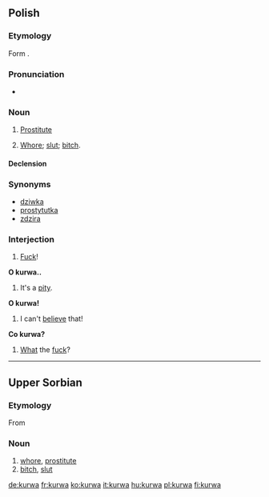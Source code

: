 ==Polish==

===Etymology===
Form {{proto|Slavic|kury|lang=pl}}.

===Pronunciation===
* {{IPA|[ˈkurva]|lang=pl}}

===Noun===
{{infl|pl|noun|g=f}}

# {{vulgar|lang=pl}} [[prostitute|Prostitute]]
# {{context|offensive|vulgar|lang=pl}} [[whore|Whore]]; [[slut]]; [[bitch]].

====Declension====
{{pl-decl-noun
|kurwa|kurwy
|kurwy|kurew
|kurwie|kurwom
|kurwę|kurwy
|kurwą|kurwami
|kurwie|kurwach
|kurwo|kurwy
}}

===Synonyms===
*[[dziwka]]
*[[prostytutka]]
*[[zdzira]]

===Interjection===
{{infl|pl|interjection}}

# [[fuck|Fuck]]!

<!--These need to be moved to the respective pages-->

'''O kurwa..'''

# It's a [[pity]].

'''O kurwa!'''

# I can't [[believe]] that!

'''Co kurwa?'''

# [[what|What]] the [[fuck]]?

----


==Upper Sorbian==

===Etymology===
From {{proto|Slavic|kury|lang=hsb}}

===Noun===
{{infl|hsb|noun|g=f}}

# [[whore]], [[prostitute]]
# [[bitch]], [[slut]]

[[de:kurwa]]
[[fr:kurwa]]
[[ko:kurwa]]
[[it:kurwa]]
[[hu:kurwa]]
[[pl:kurwa]]
[[fi:kurwa]]